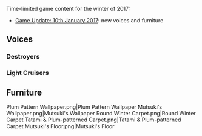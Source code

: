 Time-limited game content for the winter of 2017:
*[[Thread:520145|Game Update: 10th January 2017]]: new voices and furniture

==Voices==
{{SeasonalTOC|Mutsuki|Yayoi|Uzuki|Akebono|Ushio|Shigure|Yuudachi|Libeccio|Okinami|Kazagumo|Yamakaze|Asakaze|Yura}}
===Destroyers===
{{SeasonalQuotes|
{{SeasonalQuote|Mutsuki
|ja =睦月の季節にゃしい！提督、如月ちゃん、みんな、張り切ってまいりましょー。おーっ！
|en = It's my season, nyashi~! Admiral, Kisaragi-chan, everyone, let's show some enthusiasm! Ohhh~!
}}
{{SeasonalQuote|Yayoi
|ja = 卯月、無事でよかった。え、そうなの？心配いらないって…あ、怒ってなんか、ないよ。ちょっとだけ、しか…。
|en = Uzuki, I'm glad you're okay. ...Eh, is that so? I shouldn't worry about you...? Mh... Ah, I'm not... angry... ...Maybe a... little...
}}
{{SeasonalQuote|Uzuki
|ja = ぷっぷくぷー！ちょこっと苦手な冬も余裕でクリアしたぴょん！いひひ…弥生は心配しすぎぴょん。
|en = Pukupuku~! I'm not too good in winter, but I managed to clear it and then some! Ehehe. Yayoi, you worry too much!
}}
{{SeasonalQuote|Akebono
|ja = ああ、もうクソ提督！寒いからって部屋の中でゴロゴロすんな！シャキっと働けよ、マジで！
|en = Ahhh, come on, you shitty Admiral! Don't laze around just because you think it's cold inside! Get your ass in gear, seriously!
}}
{{SeasonalQuote|Ushio
|ja = 冬はやっぱり寒いですね。そうだ、今晩はお鍋にしませんか？私準備しますね。ふふっ。
|en = Winter is certainly cold... That's right, how about a hotpot tonight? I'll go get it ready, okay? Ufu♪
}}
{{SeasonalQuote|Shigure
|ja = さすがに冬は寒いね。ああ、提督の手も冷えてるね。そうだね。暖炉で早く暖まろう。
|en = Winter is as cold as always... Ah... your hands are getting so cold... That's right, the fireplace will warm them right up.
}}
{{SeasonalQuote|Yuudachi
|ja =冬は寒いっぽい…。仕方ないっぽい…。炬燵に潜っても、いいっぽい？
|en = The winter is like, cold... No like, helping it. Can I like, join you under the kotatsu?
}}
{{SeasonalQuote|Libeccio
|ja = ちょっと寒くない？日本の冬ってこんなに寒いんだ…。ブルブルブル…　えっ、キヨシー？なに、炬燵？わあ、暖かい！これ、いいじゃない！
|en = Isn't it a little cold? Japanese winters are so cold... Brr~rrr... Eh? Kiyoshi? What? Ko-ta-tsu? Ah! It's warm! This isn't bad at all!
}}
{{SeasonalQuote|Okinami
|ja = 司令官、寒いですね。炬燵をご用意したので是非こちらにどうぞ。暖かいですよね。私も好きなんです、炬燵。うふふっ。
|en = Commander, aren't you cold? The kotatsu feels nice, so please feel free to come over... It's so warm, isn't it? I like this kotatsu as well. Ufufu♪
}}
{{SeasonalQuote|Kazagumo
|ja = ああ、最近寒い。私冬は少し苦手。なんか、上着とか着ようかな。提督、聞いてる？
|en = Uuu... it's so cold lately... I'm not so good with winter. I wonder where my coat is... Admiral, aren't you listening?
}}
{{SeasonalQuote|Yamakaze
|ja = 寒い…。なんか寒い…。あの白いものは…？雪…？提督、あたし、少し…寒い…。
|en = ...Cold... I'm kind of cold...! ...What are those white things? ...Snow? ...Admiral... I'm... a little... cold...
}}
{{SeasonalQuote|Asakaze
|ja = 旗風？そういえば見てないわね。あの娘、冬が苦手だから、暖かくなったらそのうち出てくるわよ。え、違う？
|en = Hatakaze? Now that you mention it, I haven't seen her. That girl doesn't handle winter well. She'll show up eventually once it gets warmer. Eh? That's wrong?
}}
}}

===Light Cruisers===
{{SeasonalQuotes|
{{SeasonalQuote|Yura
|ja = 提督さん、季節は冬です、ね。お餅焼きませんか？太っちゃうかなぁ？
|en = Admiral-san... it's the winter season, you know? Shall we grill some mochi? ...Or is it too fattening...?
}}
}}

==Furniture==
<gallery spacing="small" bordercolor="transparent" captionalign="center" hideaddbutton="true">
Plum Pattern Wallpaper.png|Plum Pattern Wallpaper
Mutsuki's Wallpaper.png|Mutsuki's Wallpaper
Round Winter Carpet.png|Round Winter Carpet
Tatami & Plum-patterned Carpet.png|Tatami & Plum-patterned Carpet
Mutsuki's Floor.png|Mutsuki's Floor
</gallery>